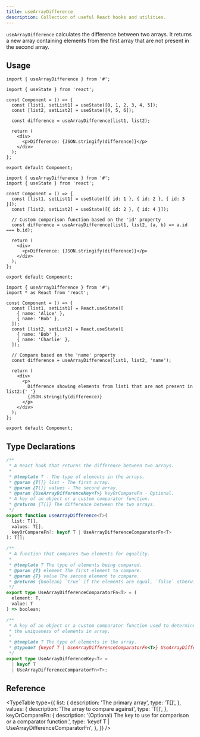 ```yaml
---
title: useArrayDifference
description: Collection of useful React hooks and utilities.
---
```


`useArrayDifference` calculates the difference between two arrays. It returns a new array containing elements from the first array that are not present in the second array.

## Usage

```tsx
import { useArrayDifference } from '#';

import { useState } from 'react';

const Component = () => {
  const [list1, setList1] = useState([0, 1, 2, 3, 4, 5]);
  const [list2, setList2] = useState([4, 5, 6]);

  const difference = useArrayDifference(list1, list2);

  return (
    <div>
      <p>Difference: {JSON.stringify(difference)}</p>
    </div>
  );
};

export default Component;
```

```tsx
import { useArrayDifference } from '#';
import { useState } from 'react';

const Component = () => {
  const [list1, setList1] = useState([{ id: 1 }, { id: 2 }, { id: 3 }]);
  const [list2, setList2] = useState([{ id: 2 }, { id: 4 }]);

  // Custom comparison function based on the 'id' property
  const difference = useArrayDifference(list1, list2, (a, b) => a.id === b.id);

  return (
    <div>
      <p>Difference: {JSON.stringify(difference)}</p>
    </div>
  );
};

export default Component;
```

```tsx
import { useArrayDifference } from '#';
import * as React from 'react';

const Component = () => {
  const [list1, setList1] = React.useState([
    { name: 'Alice' },
    { name: 'Bob' },
  ]);
  const [list2, setList2] = React.useState([
    { name: 'Bob' },
    { name: 'Charlie' },
  ]);

  // Compare based on the 'name' property
  const difference = useArrayDifference(list1, list2, 'name');

  return (
    <div>
      <p>
        Difference showing elements from list1 that are not present in list2:{' '}
        {JSON.stringify(difference)}
      </p>
    </div>
  );
};

export default Component;
```

## Type Declarations

```typescript
/**
 * A React hook that returns the difference between two arrays.
 *
 * @template T - The type of elements in the arrays.
 * @param {T[]} list - The first array.
 * @param {T[]} values - The second array.
 * @param {UseArrayDifferenceKey<T>} keyOrCompareFn - Optional.
 * A key of an object or a custom comparator function.
 * @returns {T[]} The difference between the two arrays.
 */
export function useArrayDifference<T>(
  list: T[],
  values: T[],
  keyOrCompareFn?: keyof T | UseArrayDifferenceComparatorFn<T>
): T[];

/**
 * A function that compares two elements for equality.
 *
 * @template T The type of elements being compared.
 * @param {T} element The first element to compare.
 * @param {T} value The second element to compare.
 * @returns {boolean} `true` if the elements are equal, `false` otherwise.
 */
export type UseArrayDifferenceComparatorFn<T> = (
  element: T,
  value: T
) => boolean;

/**
 * A key of an object or a custom comparator function used to determine
 * the uniqueness of elements in array.
 *
 * @template T The type of elements in the array.
 * @typedef {keyof T | UseArrayDifferenceComparatorFn<T>} UseArrayDifferenceKey
 */
export type UseArrayDifferenceKey<T> =
  | keyof T
  | UseArrayDifferenceComparatorFn<T>;
```

## Reference

<TypeTable
  type={{
    list: {
      description: 'The primary array',
      type: 'T[]',
    },
    values: {
      description: 'The array to compare against',
      type: 'T[]',
    },
    keyOrCompareFn: {
      description:
        '(Optional) The key to use for comparison or a comparator function.',
      type: 'keyof T | UseArrayDifferenceComparatorFn<T>',
    },
  }}
/>
